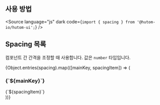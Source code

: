 
<Meta title="Styles/spacing" />

## 사용 방법

<Source
  language="js"
  dark
  code={`import { spacing } from '@hutom-io/hutom-ui';`}
/>

## Spacing 목록

컴포넌트 간 간격을 조정할 때 사용합니다. 값은 `number` 타입입니다.

<div
  style={{
    display: "flex",
    flexDirection: "column",
    gap: spacing.m,
  }}
>
  <div
    style={{
      backgroundColor: backgroundSecondary,
      display: "flex",
      justifyContent: "center",
      alignItems: "baseline",
      gap: spacing.xxxl,
      paddingTop: spacing.xxxl * 2,
      paddingBottom: spacing.xxxl * 2,
    }}
  >
    {Object.entries(spacing).map(([mainKey, spacingItem]) => (
      <div
        style={{
          height: 100,
          width: 50,
        }}
      >
        <div>
          <div
            key={mainKey}
            style={{
              width: spacingItem,
              height: spacingItem,
              backgroundColor: green400,
              marginBottom: spacing.m,
            }}
          ></div>
        </div>
        <div>
          <h3
            style={{
              marginBottom: spacing.xs,
            }}
          >{`${mainKey}`}</h3>
          <div
            style={{
              fontSize: 14,
              marginBottom: spacing.xs,
            }}
          >{`${spacingItem}`}</div>
        </div>
      </div>
    ))}
  </div>
</div>
